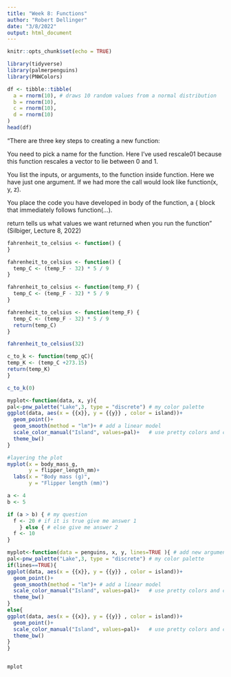 ```yaml
---
title: "Week 8: Functions"
author: "Robert Dellinger"
date: "3/8/2022"
output: html_document
---
```




```r
knitr::opts_chunk$set(echo = TRUE)

library(tidyverse)
library(palmerpenguins)
library(PNWColors)

```


```r

df <- tibble::tibble(
  a = rnorm(10), # draws 10 random values from a normal distribution
  b = rnorm(10),
  c = rnorm(10),
  d = rnorm(10)
)
head(df)


```
"There are three key steps to creating a new function:

You need to pick a name for the function. Here I’ve used rescale01 because this function rescales a vector to lie between 0 and 1.

You list the inputs, or arguments, to the function inside function. Here we have just one argument. If we had more the call would look like function(x, y, z).

You place the code you have developed in body of the function, a { block that immediately follows function(...).

return tells us what values we want returned when you run the function" 
(Silbiger, Lecture 8,  2022)

```r


fahrenheit_to_celsius <- function() {
}

fahrenheit_to_celsius <- function() { 
  temp_C <- (temp_F - 32) * 5 / 9
}

fahrenheit_to_celsius <- function(temp_F) {
  temp_C <- (temp_F - 32) * 5 / 9 
}

fahrenheit_to_celsius <- function(temp_F) { 
  temp_C <- (temp_F - 32) * 5 / 9 
  return(temp_C)
}

fahrenheit_to_celsius(32)


```


```r

c_to_k <- function(temp_qC){
temp_K <- (temp_C +273.15)
return(temp_K)
}

c_to_k(0)


```

```r

myplot<-function(data, x, y){ 
pal<-pnw_palette("Lake",3, type = "discrete") # my color palette 
ggplot(data, aes(x = {{x}}, y = {{y}} , color = island))+
  geom_point()+
  geom_smooth(method = "lm")+ # add a linear model
  scale_color_manual("Island", values=pal)+   # use pretty colors and change the legend title
  theme_bw()
}

#layering the plot
myplot(x = body_mass_g, 
       y = flipper_length_mm)+
  labs(x = "Body mass (g)",
       y = "Flipper length (mm)")


```

```r

a <- 4
b <- 5

if (a > b) { # my question
  f <- 20 # if it is true give me answer 1
    } else { # else give me answer 2
  f <- 10
}

```

```r

myplot<-function(data = penguins, x, y, lines=TRUE ){ # add new argument for lines
pal<-pnw_palette("Lake",3, type = "discrete") # my color palette 
if(lines==TRUE){
ggplot(data, aes(x = {{x}}, y = {{y}} , color = island))+
  geom_point()+
  geom_smooth(method = "lm")+ # add a linear model
  scale_color_manual("Island", values=pal)+   # use pretty colors and change the legend title
  theme_bw()
}
else{
ggplot(data, aes(x = {{x}}, y = {{y}} , color = island))+
  geom_point()+
  scale_color_manual("Island", values=pal)+   # use pretty colors and change the legend title
  theme_bw()
}
} 


mplot
```

